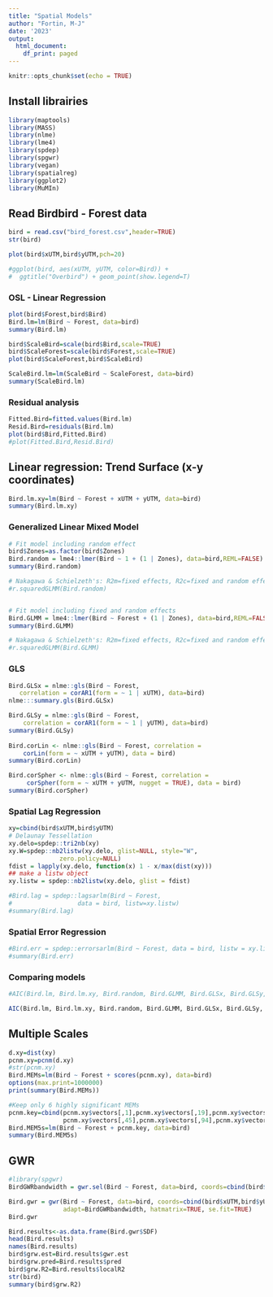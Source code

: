 ```yaml
---
title: "Spatial Models"
author: "Fortin, M-J"
date: '2023'
output:
  html_document:
    df_print: paged
---
```

```r

knitr::opts_chunk$set(echo = TRUE)

```

## Install librairies

```r

library(maptools)
library(MASS)
library(nlme)
library(lme4)
library(spdep)
library(spgwr)
library(vegan)
library(spatialreg)
library(ggplot2)
library(MuMIn)

```

## Read Birdbird - Forest data

```r

bird = read.csv("bird_forest.csv",header=TRUE)
str(bird)

plot(bird$xUTM,bird$yUTM,pch=20)

#ggplot(bird, aes(xUTM, yUTM, color=Bird)) + 
#  ggtitle("Overbird") + geom_point(show.legend=T)

```

### OSL - Linear Regression

```r

plot(bird$Forest,bird$Bird)
Bird.lm=lm(Bird ~ Forest, data=bird)
summary(Bird.lm)

bird$ScaleBird=scale(bird$Bird,scale=TRUE)
bird$ScaleForest=scale(bird$Forest,scale=TRUE)
plot(bird$ScaleForest,bird$ScaleBird)

ScaleBird.lm=lm(ScaleBird ~ ScaleForest, data=bird)
summary(ScaleBird.lm)

```

### Residual analysis

```r

Fitted.Bird=fitted.values(Bird.lm)
Resid.Bird=residuals(Bird.lm)
plot(bird$Bird,Fitted.Bird)
#plot(Fitted.Bird,Resid.Bird)

```

## Linear regression: Trend Surface (x-y coordinates)

```r

Bird.lm.xy=lm(Bird ~ Forest + xUTM + yUTM, data=bird)
summary(Bird.lm.xy)

```

### Generalized Linear Mixed Model

```r
# Fit model including random effect
bird$Zones=as.factor(bird$Zones)
Bird.random = lme4::lmer(Bird ~ 1 + (1 | Zones), data=bird,REML=FALSE)
summary(Bird.random)

# Nakagawa & Schielzeth's: R2m=fixed effects, R2c=fixed and random effects
#r.squaredGLMM(Bird.random)


# Fit model including fixed and random effects
Bird.GLMM = lme4::lmer(Bird ~ Forest + (1 | Zones), data=bird,REML=FALSE)
summary(Bird.GLMM)

# Nakagawa & Schielzeth's: R2m=fixed effects, R2c=fixed and random effects
#r.squaredGLMM(Bird.GLMM)

```

### GLS

```r

Bird.GLSx = nlme::gls(Bird ~ Forest,
   correlation = corAR1(form = ~ 1 | xUTM), data=bird)
nlme:::summary.gls(Bird.GLSx)

Bird.GLSy = nlme::gls(Bird ~ Forest,
    correlation = corAR1(form = ~ 1 | yUTM), data=bird)
summary(Bird.GLSy)
  
Bird.corLin <- nlme::gls(Bird ~ Forest, correlation =
    corLin(form = ~ xUTM + yUTM), data = bird)
summary(Bird.corLin)

Bird.corSpher <- nlme::gls(Bird ~ Forest, correlation = 
     corSpher(form = ~ xUTM + yUTM, nugget = TRUE), data = bird)
summary(Bird.corSpher)

```

### Spatial Lag Regression

```r

xy=cbind(bird$xUTM,bird$yUTM)
# Delaunay Tessellation
xy.delo=spdep::tri2nb(xy)
xy.W=spdep::nb2listw(xy.delo, glist=NULL, style="W", 
              zero.policy=NULL)
fdist = lapply(xy.delo, function(x) 1 - x/max(dist(xy)))
## make a listw object
xy.listw = spdep::nb2listw(xy.delo, glist = fdist)

#Bird.lag = spdep::lagsarlm(Bird ~ Forest, 
#                  data = bird, listw=xy.listw) 
#summary(Bird.lag)

```

### Spatial Error Regression

```r

#Bird.err = spdep::errorsarlm(Bird ~ Forest, data = bird, listw = xy.listw)
#summary(Bird.err)

```

### Comparing models

```r

#AIC(Bird.lm, Bird.lm.xy, Bird.random, Bird.GLMM, Bird.GLSx, Bird.GLSy, Bird.corLin, Bird.corSpher,Bird.lag,Bird.err)

AIC(Bird.lm, Bird.lm.xy, Bird.random, Bird.GLMM, Bird.GLSx, Bird.GLSy, Bird.corLin, Bird.corSpher)

```

## Multiple Scales

```r
d.xy=dist(xy)
pcnm.xy=pcnm(d.xy)
#str(pcnm.xy)
Bird.MEMs=lm(Bird ~ Forest + scores(pcnm.xy), data=bird)
options(max.print=1000000)
print(summary(Bird.MEMs))

#Keep only 6 highly significant MEMs
pcnm.key=cbind(pcnm.xy$vectors[,1],pcnm.xy$vectors[,19],pcnm.xy$vectors[,31],
               pcnm.xy$vectors[,45],pcnm.xy$vectors[,94],pcnm.xy$vectors[,300])
Bird.MEM5s=lm(Bird ~ Forest + pcnm.key, data=bird)
summary(Bird.MEM5s)

```

## GWR

```r
#library(spgwr)
BirdGWRbandwidth = gwr.sel(Bird ~ Forest, data=bird, coords=cbind(bird$xUTM,bird$yUTM),adapt=T)

Bird.gwr = gwr(Bird ~ Forest, data=bird, coords=cbind(bird$xUTM,bird$yUTM),
               adapt=BirdGWRbandwidth, hatmatrix=TRUE, se.fit=TRUE) 
Bird.gwr

Bird.results<-as.data.frame(Bird.gwr$SDF)
head(Bird.results)
names(Bird.results)
bird$grw.est=Bird.results$gwr.est
bird$grw.pred=Bird.results$pred
bird$grw.R2=Bird.results$localR2
str(bird)
summary(bird$grw.R2)
```
